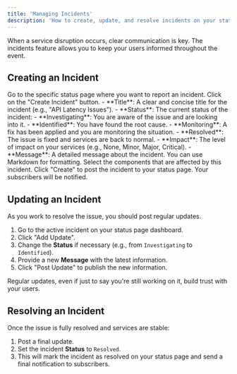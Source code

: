 ```yaml
---
title: 'Managing Incidents'
description: 'How to create, update, and resolve incidents on your status page.'
---
```


When a service disruption occurs, clear communication is key. The incidents feature allows you to keep your users informed throughout the event.

## Creating an Incident

<Steps>
    <Step title="Navigate to your Status Page">
        Go to the specific status page where you want to report an incident.
    </Step>
    <Step title="Create New Incident">
        Click on the "Create Incident" button.
    </Step>
    <Step title="Fill in Incident Details">
        - **Title**: A clear and concise title for the incident (e.g., "API Latency Issues").
        - **Status**: The current status of the incident:
            - **Investigating**: You are aware of the issue and are looking into it.
            - **Identified**: You have found the root cause.
            - **Monitoring**: A fix has been applied and you are monitoring the situation.
            - **Resolved**: The issue is fixed and services are back to normal.
        - **Impact**: The level of impact on your services (e.g., None, Minor, Major, Critical).
        - **Message**: A detailed message about the incident. You can use Markdown for formatting.
    </Step>
    <Step title="Affected Components">
        Select the components that are affected by this incident.
    </Step>
    <Step title="Post Incident">
        Click "Create" to post the incident to your status page. Your subscribers will be notified.
    </Step>
</Steps>

## Updating an Incident

As you work to resolve the issue, you should post regular updates.

1.  Go to the active incident on your status page dashboard.
2.  Click "Add Update".
3.  Change the **Status** if necessary (e.g., from `Investigating` to `Identified`).
4.  Provide a new **Message** with the latest information.
5.  Click "Post Update" to publish the new information.

<Note>
  Regular updates, even if just to say you're still working on it, build trust with your users.
</Note>

## Resolving an Incident

Once the issue is fully resolved and services are stable:

1.  Post a final update.
2.  Set the incident **Status** to `Resolved`.
3.  This will mark the incident as resolved on your status page and send a final notification to subscribers. 